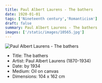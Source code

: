 ```yaml
---
title: Paul Albert Laurens - The bathers
date: 1920-01-01
tags: ['Nineteenth century','Romanticism']
draft: false
summary: Paul Albert Laurens - The bathers
images: ['/static/images/10565.jpg']
---
```


![Paul Albert Laurens - The bathers](/static/images/10565.jpg)

* Title: The bathers
* Artist: Paul Albert Laurens (1870-1934)
* Date: by 1934
* Medium: Oil on canvas
* Dimensions: 104 x 162 cm


